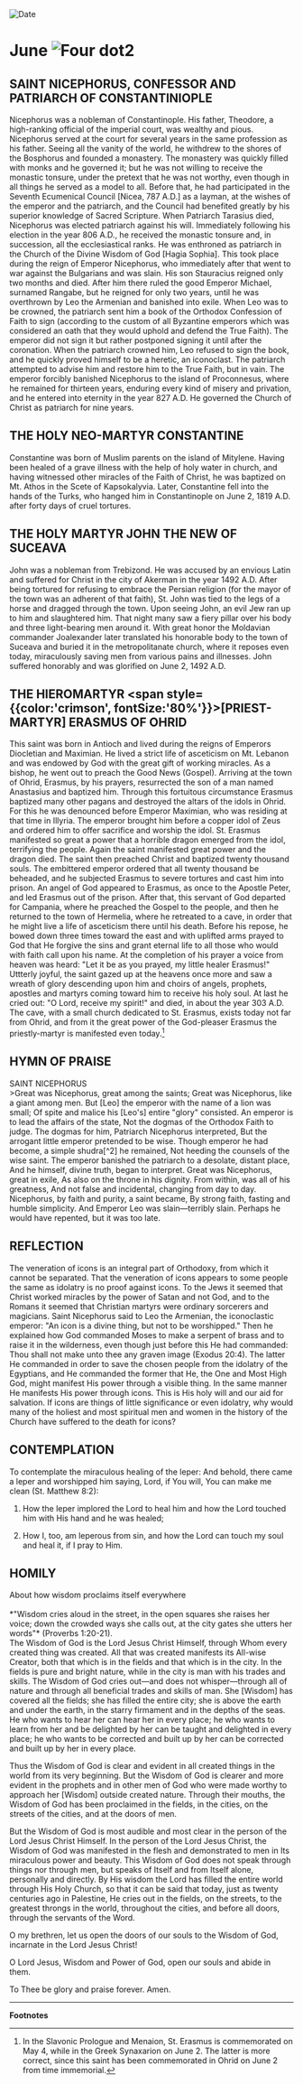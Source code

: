 
<RunningHead />
<Image src="/title-imprint.png" height={68} width={50} alt="Date" className="title-imprint"/>

# <div id="date">June <Image className="four-dot" src="/four-dot.png" height={15} width={15} alt="Four dot" />2</div>

## SAINT NICEPHORUS, CONFESSOR AND PATRIARCH OF CONSTANTINIOPLE

Nicephorus was a nobleman of Constantinople. His father, Theodore, a high-ranking official of the imperial court, was wealthy and pious. Nicephorus served at the court for several years in the same profession as his father. Seeing all the vanity of the world, he withdrew to the shores of the Bosphorus and founded a monastery. The monastery was quickly filled with monks and he governed it; but he was not willing to receive the monastic tonsure, under the pretext that he was not worthy, even though in all things he served as a model to all. Before that, he had participated in the Seventh Ecumenical Council [Nicea, 787 A.D.] as a layman, at the wishes of the emperor and the patriarch, and the Council had benefited greatly by his superior knowledge of Sacred Scripture. When Patriarch Tarasius died, Nicephorus was elected patriarch against his will. Immediately following his election in the year 806 A.D., he received the monastic tonsure and, in succession, all the ecclesiastical ranks. He was enthroned as patriarch in the Church of the Divine Wisdom of God [Hagia Sophia]. This took place during the reign of Emperor Nicephorus, who immediately after that went to war against the Bulgarians and was slain. His son Stauracius reigned only two months and died. After him there ruled the good Emperor Michael, surnamed Rangabe, but he reigned for only two years, until he was overthrown by Leo the Armenian and banished into exile. When Leo was to be crowned, the patriarch sent him a book of the Orthodox Confession of Faith to sign (according to the custom of all Byzantine emperors which was considered an oath that they would uphold and defend the True Faith). The emperor did not sign it but rather postponed signing it until after the coronation. When the patriarch crowned him, Leo refused to sign the book, and he quickly proved himself to be a heretic, an iconoclast. The patriarch attempted to advise him and restore him to the True Faith, but in vain. The emperor forcibly banished Nicephorus to the island of Proconnesus, where he remained for thirteen years, enduring every kind of misery and privation, and he entered into eternity in the year 827 A.D. He governed the Church of Christ as patriarch for nine years.

## THE HOLY NEO-MARTYR CONSTANTINE

Constantine was born of Muslim parents on the island of Mitylene. Having been healed of a grave illness with the help of holy water in church, and having witnessed other miracles of the Faith of Christ, he was baptized on Mt. Athos in the Scete of Kapsokalyvia. Later, Constantine fell into the hands of the Turks, who hanged him in Constantinople on June 2, 1819 A.D. after forty days of cruel tortures.

## THE HOLY MARTYR JOHN THE NEW OF SUCEAVA

John was a nobleman from Trebizond. He was accused by an envious Latin and suffered for Christ in the city of Akerman in the year 1492 A.D. After being tortured for refusing to embrace the Persian religion (for the mayor of the town was an adherent of that faith), St. John was tied to the legs of a horse and dragged through the town. Upon seeing John, an evil Jew ran up to him and slaughtered him. That night many saw a fiery pillar over his body and three light-bearing men around it. With great honor the Moldavian commander Joalexander later translated his honorable body to the town of Suceava and buried it in the metropolitanate church, where it reposes even today, miraculously saving men from various pains and illnesses. John suffered honorably and was glorified on June 2, 1492 A.D.

## THE HIEROMARTYR <span style={{color:'crimson', fontSize:'80%'}}>[PRIEST-MARTYR]</span> ERASMUS OF OHRID

This saint was born in Antioch and lived during the reigns of Emperors Diocletian and Maximian. He lived a strict life of asceticism on Mt. Lebanon and was endowed by God with the great gift of working miracles. As a bishop, he went out to preach the Good News (Gospel). Arriving at the town of Ohrid, Erasmus, by his prayers, resurrected the son of a man named Anastasius and baptized him. Through this fortuitous circumstance Erasmus baptized many other pagans and destroyed the altars of the idols in Ohrid. For this he was denounced before Emperor Maximian, who was residing at that time in Illyria. The emperor brought him before a copper idol of Zeus and ordered him to offer sacrifice and worship the idol. St. Erasmus manifested so great a power that a horrible dragon emerged from the idol, terrifying the people. Again the saint manifested great power and the dragon died. The saint then preached Christ and baptized twenty thousand souls. The embittered emperor ordered that all twenty thousand be beheaded, and he subjected Erasmus to severe tortures and cast him into prison. An angel of God appeared to Erasmus, as once to the Apostle Peter, and led Erasmus out of the prison. After that, this servant of God departed for Campania, where he preached the Gospel to the people, and then he returned to the town of Hermelia, where he retreated to a cave, in order that he might live a life of asceticism there until his death. Before his repose, he bowed down three times toward the east and with uplifted arms prayed to God that He forgive the sins and grant eternal life to all those who would with faith call upon his name. At the completion of his prayer a voice from heaven was heard: "Let it be as you prayed, my little healer Erasmus!" Uttterly joyful, the saint gazed up at the heavens once more and saw a wreath of glory descending upon him and choirs of angels, prophets, apostles and martyrs coming toward him to receive his holy soul. At last he cried out: "O Lord, receive my spirit!" and died, in about the year 303 A.D. The cave, with a small church dedicated to St. Erasmus, exists today not far from Ohrid, and from it the great power of the God-pleaser Erasmus the priestly-martyr is manifested even today.[^1] 


## HYMN OF PRAISE
<div style={{textAlign:'center', color:'crimson', fontWeight:'bold'}}>
SAINT NICEPHORUS
</div>
>Great was Nicephorus, great among the saints;  
Great was Nicephorus, like a giant among men.  
But [Leo] the emperor with the name of a lion was small;  
Of spite and malice his [Leo's] entire "glory" consisted.  
An emperor is to lead the affairs of the state,  
Not the dogmas of the Orthodox Faith to judge.  
The dogmas for him, Patriarch Nicephorus interpreted,  
But the arrogant little emperor pretended to be wise.  
Though emperor he had become, a simple shudra[^2] he remained,  
Not heeding the counsels of the wise saint.  
The emperor banished the patriarch to a desolate, distant place,  
And he himself, divine truth, began to interpret.  
Great was Nicephorus, great in exile,  
As also on the throne in his dignity.  
From within, was all of his greatness,  
And not false and incidental, changing from day to day.  
Nicephorus, by faith and purity, a saint became,  
By strong faith, fasting and humble simplicity.  
And Emperor Leo was slain—terribly slain.  
Perhaps he would have repented, but it was too late.  


## REFLECTION

The veneration of icons is an integral part of Orthodoxy, from which it cannot be separated. That the veneration of icons appears to some people the same as idolatry is no proof against icons. To the Jews it seemed that Christ worked miracles by the power of Satan and not God, and to the Romans it seemed that Christian martyrs were ordinary sorcerers and magicians. Saint Nicephorus said to Leo the Armenian, the iconoclastic emperor: "An icon is a divine thing, but not to be worshipped." Then he explained how God commanded Moses to make a serpent of brass and to raise it in the wilderness, even though just before this He had commanded: Thou shall not make unto thee any graven image (Exodus 20:4). The latter He commanded in order to save the chosen people from the idolatry of the Egyptians, and He commanded the former that He, the One and Most High God, might manifest His power through a visible thing. In the same manner He manifests His power through icons. This is His holy will and our aid for salvation. If icons are things of little significance or even idolatry, why would many of the holiest and most spiritual men and women in the history of the Church have suffered to the death for icons?

## CONTEMPLATION

To contemplate the miraculous healing of the leper: And behold, there came a leper and worshipped him saying, Lord, if You will, You can make me clean (St. Matthew 8:2):

1. How the leper implored the Lord to heal him and how the Lord touched him with His hand and he was healed;

2. How I, too, am leperous from sin, and how the Lord can touch my soul and heal it, if I pray to Him.


## HOMILY
<div style={{textAlign:'center', color:'crimson', fontWeight:'bold'}}>
About how wisdom proclaims itself everywhere
</div>
<br />
<div style={{textAlign:'right'}}>
*"Wisdom cries aloud in the street, in the open squares she raises her voice; down the crowded ways she calls out, at the city gates she utters her words"* (Proverbs 1:20-21).
</div>
The Wisdom of God is the Lord Jesus Christ Himself, through Whom every created thing was created. All that was created manifests its All-wise Creator, both that which is in the fields and that which is in the city. In the fields is pure and bright nature, while in the city is man with his trades and skills. The Wisdom of God cries out—and does not whisper—through all of nature and through all beneficial trades and skills of man. She [Wisdom] has covered all the fields; she has filled the entire city; she is above the earth and under the earth, in the starry firmament and in the depths of the seas. He who wants to hear her can hear her in every place; he who wants to learn from her and be delighted by her can be taught and delighted in every place; he who wants to be corrected and built up by her can be corrected and built up by her in every place.

Thus the Wisdom of God is clear and evident in all created things in the world from its very beginning. But the Wisdom of God is clearer and more evident in the prophets and in other men of God who were made worthy to approach her [Wisdom] outside created nature. Through their mouths, the Wisdom of God has been proclaimed in the fields, in the cities, on the streets of the cities, and at the doors of men.

But the Wisdom of God is most audible and most clear in the person of the Lord Jesus Christ Himself. In the person of the Lord Jesus Christ, the Wisdom of God was manifested in the flesh and demonstrated to men in Its miraculous power and beauty. This Wisdom of God does not speak through things nor through men, but speaks of Itself and from Itself alone, personally and directly. By His wisdom the Lord has filled the entire world through His Holy Church, so that it can be said that today, just as twenty centuries ago in Palestine, He cries out in the fields, on the streets, to the greatest throngs in the world, throughout the cities, and before all doors, through the servants of the Word.

O my brethren, let us open the doors of our souls to the Wisdom of God, incarnate in the Lord Jesus Christ!

O Lord Jesus, Wisdom and Power of God, open our souls and abide in them.

To Thee be glory and praise forever. Amen.

---
**Footnotes**

[^1]: In the Slavonic Prologue and Menaion, St. Erasmus is commemorated on May 4, while in the Greek Synaxarion on June 2.  The latter is more correct, since this saint has been commemorated in Ohrid on June 2 from time immemorial.
[^2]: Shudra: one of the four original castes in India, whose members engaged in the lowest professions. —Trans.